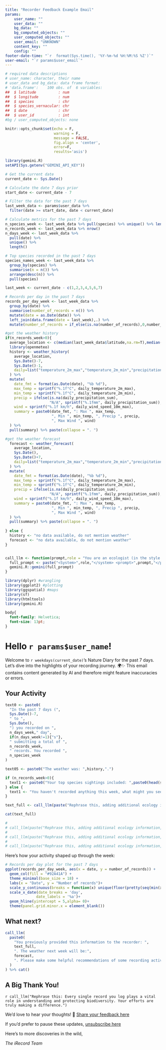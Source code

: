 ```yaml
---
title: "Recorder Feedback Example Email"
params:
    user_name: ""
    user_data: ""
    bg_data: ""
    bg_computed_objects: ""
    user_computed_objects: ""
    user_email: "UNKNOWN"
    content_key: ""
    config: ""
footer-date-time: "`r  format(Sys.time(), '%Y-%m-%d %H:%M:%S %Z')`"
user-email: "`r params$user_email`"
---
```


```r
# required data descriptions
# user_name: character, their name
# user_data and bg_data: data frame format:
# 'data.frame':    100 obs. of  6 variables:
##  $ latitude          : num  
##  $ longitude         : num  
##  $ species           : chr  
##  $ species_vernacular: chr  
##  $ date              : chr  
##  $ user_id           : int
#bg / user_computed_objects: none
```

```r
knitr::opts_chunk$set(echo = F,
                      warning = F,
                      message = FALSE, 
                      fig.align = 'center',
                      error=F,
                      results='asis')

library(gemini.R)
setAPI(Sys.getenv("GEMINI_API_KEY"))
```

```r
# Get the current date
current_date <- Sys.Date()

# Calculate the date 7 days prior
start_date <- current_date - 7

# Filter the data for the past 7 days
last_week_data <- params$user_data %>% 
  filter(date >= start_date, date < current_date)

# Calculate metrics for the past 7 days
n_species_week <- last_week_data %>% pull(species) %>% unique() %>% length()
n_records_week <- last_week_data %>% nrow()
n_days_week <- last_week_data %>% 
  pull(date) %>% 
  unique() %>% 
  length()

# Top species recorded in the past 7 days
species_names_week <- last_week_data %>% 
  group_by(species) %>% 
  summarise(n = n()) %>% 
  arrange(desc(n)) %>%
  pull(species)

last_week <- current_date - c(1,2,3,4,5,6,7)

# Records per day in the past 7 days
records_per_day_week <- last_week_data %>% 
  group_by(date) %>% 
  summarise(number_of_records = n()) %>%
  mutate(date = as.Date(date)) %>%
  left_join(data.frame(date = last_week),.) %>%
  mutate(number_of_records = if_else(is.na(number_of_records),0,number_of_records))

#get the weather history
if(n_records_week>0){
  average_location <- c(median(last_week_data$latitude,na.rm=T),median(last_week_data$longitude,na.rm=T))
  library(openmeteo)
  history <- weather_history(
    average_location,
    Sys.Date()-7,
    Sys.Date()-1,
    daily=list("temperature_2m_max","temperature_2m_min","precipitation_sum","wind_speed_10m_max")
  ) %>%
  mutate(
    date_fmt = format(as.Date(date), "%b %d"),
    max_temp = sprintf("%.1f°C", daily_temperature_2m_max),
    min_temp = sprintf("%.1f°C", daily_temperature_2m_min),
    precip = ifelse(is.na(daily_precipitation_sum),
                    "N/A", sprintf("%.1fmm", daily_precipitation_sum)),
    wind = sprintf("%.1f km/h", daily_wind_speed_10m_max),
    summary = paste0(date_fmt, ": Max ", max_temp,
                     ", Min ", min_temp, ", Precip ", precip,
                     ", Max Wind ", wind)
  ) %>%
  pull(summary) %>% paste(collapse = ". ")

#get the weather forecast
  forecast <- weather_forecast(
    average_location,
    Sys.Date(),
    Sys.Date()+7,
    daily=list("temperature_2m_max","temperature_2m_min","precipitation_sum","wind_speed_10m_max")
  ) %>%
  mutate(
    date_fmt = format(as.Date(date), "%b %d"),
    max_temp = sprintf("%.1f°C", daily_temperature_2m_max),
    min_temp = sprintf("%.1f°C", daily_temperature_2m_min),
    precip = ifelse(is.na(daily_precipitation_sum),
                    "N/A", sprintf("%.1fmm", daily_precipitation_sum)),
    wind = sprintf("%.1f km/h", daily_wind_speed_10m_max),
    summary = paste0(date_fmt, ": Max ", max_temp,
                     ", Min ", min_temp, ", Precip ", precip,
                     ", Max Wind ", wind)
  ) %>%
  pull(summary) %>% paste(collapse = ". ")
  
} else {
  history <- "no data available, do not mention weather"
  forecast <- "no data available, do not mention weather"
}


call_llm <- function(prompt,role = "You are an ecologist (in the style of david attenborough, nick baker, bill oddie, kate humble) who has a good understanding of wildlife. You are familiar with working with citizen science data sets and its challenges such as spatio-temporal biases, issues with presence-only recording, preference for recording unusual or charistmatic species. Don't be too over enthusiastic, try to be balanced and objective. The recipient of your responses is someone engaged with biological recording, the act or collecting records of species at a place at a time, this is unstructured monitoring. If mentioning a species use it's common name (if applicable) but add its scientific name in brackets aftwards.Please provide text in prose as if it was part of a message to the recorder."){
  full_prompt <- paste("<System>",role,"</system> <prompt>",prompt,"</prompt>")
  gemini.R::gemini(full_prompt)
}

```

```r
library(dplyr) #wrangling
library(ggplot2) #plotting
library(ggspatial) #maps
library(sf)
library(htmltools)
library(gemini.R)
```

```css
body{
  font-family: Helvetica;
  font-size: 13pt;
}

```

# Hello `r params$user_name`!

Welcome to `r weekdays(current_date)`'s Nature Diary for the past 7 days. Let’s dive into the highlights of your recording journey. 🌍✨ This email contains content generated by AI and therefore might feature inaccuracies or errors.

## Your Activity

```r

text0 <- paste0(
  "In the past 7 days (",
  Sys.Date()-7,
  " to ",
  Sys.Date(),
  ") you recorded on ",
  n_days_week," day",
  if(n_days_week!=1){"s"},
  " submitting a total of ",
  n_records_week,
  " records. You recorded ",
  n_species_week
)

text05 <- paste0("The weather was: ",history,".")

if (n_records_week>0){
  text1 <- paste0("Your top species sightings included: ",paste0(head(species_names_week,30),collapse = ", "),". Wow!")
} else {
  text1 <- "You haven't recorded anything this week, what might you see next?"
}

text_full <- call_llm(paste("Rephrase this, adding additional ecology information, if they have not recorded then do not mention other species they might see: ",text0,text05,text1))

cat(text_full)

# 
# call_llm(paste("Rephrase this, adding additional ecology information, don't make recommendations: ","In the past 7 days you recorded on 1 day submitting a total of 1 records. You recorded 1 different species. Your top species sightings included: Aix galericulata"))
# 
# call_llm(paste("Rephrase this, adding additional ecology information, don't make recommendations: ","In the past 7 days you recorded on 1 day submitting a total of 1 records. You recorded 1 different species. Your top species sightings included: Gomphus vulgatissimus."))
# 
# call_llm(paste("Rephrase this, adding additional ecology information, don't make recommendations: ","In the past 7 days you recorded on 4 days submitting a total of 34 records. You recorded 27 different species.Your top species sightings included: Episyrphus balteatus, Drosophila suzukii, Melanostoma scalare, Meliscaeva auricollis, Myathropa florea."))

```



Here’s how your activity shaped up through the week:

```r
# Records per day plot for the past 7 days
ggplot(records_per_day_week, aes(x = date, y = number_of_records)) +
  geom_col(fill = "#92A41A") +
  theme_minimal(base_size = 18) +
  labs(x = "Date", y = "Number of records")+
  scale_y_continuous(breaks = function(x) unique(floor(pretty(seq(min(x), (max(x) + 1) * 1.1)))))+
  scale_x_date(date_breaks = 'day', 
              date_labels = '%a')+
  geom_hline(yintercept = 5,alpha= 0)+
  theme(panel.grid.minor.x = element_blank())
```

## What next?

```r
call_llm(
  paste0(
    "You previously provided this information to the recorder: ",
    text_full,
    ". The weather next week will be:",
    forecast,
    ". Please make some helpful recommendations of some recording activity they could do in the next week."
  )
) %>% cat()

```

## A Big Thank You!

`r call_llm("Rephrase this: Every single record you log plays a vital role in understanding and protecting biodiversity. Your efforts are truly making a difference.")`

We’d love to hear your thoughts! 🌟 [Share your feedback here](`r paste0(params$config$controller_app_web_url,'submit_feedback/',params$content_key)`)

If you’d prefer to pause these updates, [unsubscribe here](`r paste0(params$config$controller_app_web_url,'unsubscribe/',params$content_key)`)

Here’s to more discoveries in the wild,

*The iRecord Team*
